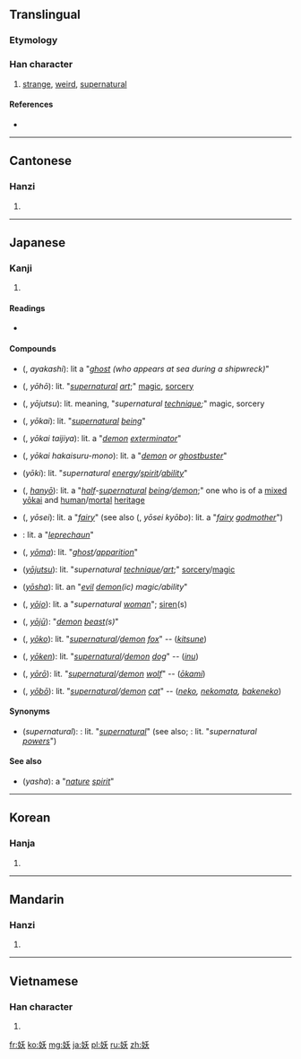 ==Translingual==
===Etymology===
{{Han compound|女|夭|ls=psc|c1=s|c2=p}}

===Han character===
{{Han char|rn=38|rad=女|as=04|sn=7|four=4243<sub>4</sub>|canj=女竹大 (VHK)|ids=⿰[[女]][[夭]]}}

# [[strange]], [[weird]], [[supernatural]]

====References====
* {{Han ref|kx=0256.200|dkj=06086|dj=0520.180|hdz=21031.070|uh=5996|ud=22934|bh=A7AF|bd=42927}}

----

==Cantonese==

===Hanzi===
{{yue-hanzi|jyut=jiu1|y=yiu1}}

# {{defn|lang=yue|sort=女04}}

----

==Japanese==
===Kanji===
{{ja-kanji|grade=|rs=女04}}

# {{defn|lang=ja|sort=女04}}

====Readings====
* {{ja-readings|on={{l|ja|よう}} (yō)|kun={{l|ja|なまめく}} (namameku), {{l|ja|あやかし}} (ayakashi)}}

====Compounds====
{{top2}}
* {{l|ja|妖}} ({{l|ja|あやかし}}, ''ayakashi''): lit a "''[[ghost]] (who appears at sea during a shipwreck)''"
* {{l|ja|妖法}} ({{l|ja|ようほう}}, ''yōhō''): lit. "''[[supernatural]] [[art]]'';" [[magic]], [[sorcery]]
* {{l|ja|妖術}} ({{l|ja|ようじゅつ}}, ''yōjutsu''): lit. meaning, "''supernatural [[technique]];''" magic, sorcery
* {{l|ja|妖怪}} ({{l|ja|ようかい}}, ''yōkai''): lit. "''[[supernatural]] [[being]]''"
* {{l|ja|妖怪退治屋}} ({{l|ja|ようかいたいじや}}, ''yōkai taijiya''): lit. a "''[[demon]] [[exterminator]]''"
* {{l|ja|妖怪破壊する者}} ({{l|ja|ようかいはかいするもの}}, ''yōkai hakaisuru-mono''): lit. a "''[[demon]] or [[ghostbuster]]''"
* {{l|ja|妖気}} (''yōki''): lit. "''supernatural [[energy]]/[[spirit]]/[[ability]]''"
* {{l|ja|半妖}} ({{l|ja|はんよう}}, ''[[hanyō]]''): lit. a "''[[half]]-[[supernatural]] [[being]]/[[demon]]'';" one who is of a [[mixed]] [[yōkai]] and [[human]]/[[mortal]] [[heritage]]
* {{l|ja|妖精}} ({{l|ja|ようせい}}, ''yōsei''): lit. a "''[[fairy]]''" (see also {{l|ja|妖精教母}} ({{l|ja|ようせいきょうぼ}}, ''yōsei kyōbo''): lit. a "''[[fairy]] [[godmother]]''")
* {{l|ja|小妖精}}: lit. a "''[[leprechaun]]''"
{{mid2}}
* {{l|ja|妖魔}} ({{l|ja|ようま}}, ''[[yōma]]''): lit. "''[[ghost]]/[[apparition]]''"
* {{l|ja|妖術}} (''[[yōjutsu]]''): lit. "''supernatural [[technique]]/[[art]]'';" [[sorcery]]/[[magic]]
* {{l|ja|妖邪}} (''[[yōsha]]''): lit. an "''[[evil]] [[demon]](ic) magic/ability''"
* {{l|ja|妖女}} ({{l|ja|ようじょ}}, ''[[yōjo]]''): lit. a "''supernatural [[woman]]''"; [[siren]](s)
* {{l|ja|妖獣}} ({{l|ja|ようじゅう}}, ''[[yōjū]]''): "''[[demon]] [[beast]](s)''"
* {{l|ja|妖狐}} ({{l|ja|ようこ}}, ''[[yōko]]''): lit. "''[[supernatural]]/[[demon]] [[fox]]''" -- (''[[kitsune]]'')
* {{l|ja|妖犬}} ({{l|ja|ようけん}}, ''[[yōken]]''): lit. "''[[supernatural]]/[[demon]] [[dog]]''" -- (''[[inu]]'')
* {{l|ja|妖狼}} ({{l|ja|ようろう}}, ''[[yōrō]]''): lit. "''[[supernatural]]/[[demon]] [[wolf]]''" -- (''[[ōkami]]'')
* {{l|ja|妖猫}} ({{l|ja|ようぼう}}, ''[[yōbō]]''): lit. "''[[supernatural]]/[[demon]] [[cat]]''" -- (''[[neko]], [[nekomata]], [[bakeneko]]'')
{{bottom}}

====Synonyms====
* (''supernatural''): {{l|ja|超自然}}: lit. "''[[supernatural]]''" (see also; {{l|ja|超自然力}}: lit. "''supernatural [[powers]]''")

====See also====
* {{l|ja|夜叉}} (''yasha''): a "''[[nature]] [[spirit]]''"

----

==Korean==

===Hanja===
{{ko-hanja|hangeul=요|rv=yo|mr=yo}}

# {{defn|lang=ko|sort=女04}}

----

==Mandarin==

===Hanzi===
{{cmn-hanzi|pin=[[yāo]] ([[yao1]])|wg=yao<sup>1</sup>}}

# {{defn|lang=cmn|sort=女04}}

----

==Vietnamese==

===Han character===
{{vi-hantu|[[yêu]], [[èo]]|rs=女04}}

# {{defn|lang=vi|sort=女04}}

[[fr:妖]]
[[ko:妖]]
[[mg:妖]]
[[ja:妖]]
[[pl:妖]]
[[ru:妖]]
[[zh:妖]]